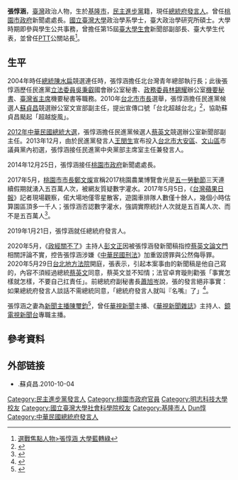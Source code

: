 {{Infobox Officeholder
| name = 張惇涵
| image name =XaiverChang01.jpg
| width =
| caption = 
| office = {{中華民國}}[[中華民國總統府發言人|總統府發言人]]
| term_start = 2019年1月21日
| term_end = 
| president   = [[蔡英文|蔡英文]]
|alongside = [[谷辣斯·尤達卡|谷辣斯·尤達卡]]及高遵
| office1 = [[File:Flag_of_Taoyuan_City.svg|25px]] [[桃園市政府|桃園市政府]]新聞處處長
| term_start1 = 2014年12月25日
| term_end1 = 2018年12月25日
| 1blankname1 = 市長
| 1namedata1 = [[鄭文燦|鄭文燦]]
| Sex = 男
| birth_date = {{birth_date_and_age|1981|07|17}}
| birth_place = {{ROC-TWN}}[[基隆市|基隆市]]
| death_date =
| death_place =
| Native place =  
| nationality = {{ROC}}
| party = {{Dpp}}
| otherparty =
| spouse = [[陳璽鈞|陳璽鈞]]
| profession = 
| website = 
| educate =*[[明志技術學院|明志技術學院]]工業設計科畢業<br><span style="color: blue;">（1996年9月-2001年6月）</span>
*[[國立臺灣大學|國立臺灣大學]]政治學系公共行政組學士<br><span style="color: blue;">（2002年9月-2005年6月）</span>
*[[國立臺灣大學|國立臺灣大學]]政治學研究所碩士<br><span style="color: blue;">（2005年9月-2012年8月）</span>
| past =
*陳水扁總統競選連任北台灣青年總部執行長<br><span style="color: blue;">（2003年11月-2004年3月）</span>
*羅文嘉台北縣長競選辦公室政策部專員<br><span style="color: blue;">（2005年4月-2005年12月）</span>
*立法委員吳秉叡國會辦公室秘書<br><span style="color: blue;">（2006年1月-2008年1月）</span>
*行政院政務委員林錫耀辦公室機要秘書<br><span style="color: blue;">（2008年2月-2008年5月19日）</span>
*台灣省政府主席辦公室機要秘書<br><span style="color: blue;">（2008年2月-2008年5月19日）</span>
*民主進步黨中央黨部青年部幹事<br><span style="color: blue;">（2009年9月-2010年5月）</span>
*蘇貞昌台北市長競選辦公室文宣部副主任<br><span style="color: blue;">（2010年6月-2010年12月）</span>
*超越基金會發言人兼文宣部副主任<br><span style="color: blue;">（2011年1月-2011年7月）</span>
*蔡英文競選總統辦公室新聞部副主任<br><span style="color: blue;">（2011年8月-2012年3月）</span>
*新境界文教基金會研究員<br><span style="color: blue;">（2012年10月-2013年12月）</span>
*桃園市政府新聞處處長<br><span style="color: blue;">（2014年12月25日-2018年12月24日）</span>
*中華民國總統府發言人<br><span style="color: blue;">（2019年1月21日-）</span>
}}

'''張惇涵'''{{BD|1981年|07月17日|catIdx=S}}，[[臺灣|臺灣]]政治人物，生於[[基隆市|基隆市]]，[[民主進步黨|民主進步黨]]籍，現任[[中華民國總統府發言人|總統府發言人]]。曾任[[桃園市政府|桃園市政府]]新聞處處長。[[國立臺灣大學|國立臺灣大學]]政治學系學士，臺大政治學研究所碩士。大學時期即參與學生公共事務，曾擔任第15屆[[臺大學生會|臺大學生會]]新聞部副部長、臺大學生代表，並曾任[[PTT|PTT]]公關站長<ref>[http://www.ptt.cc/man/Poltransfer/D9A5/D22C/DBB3/D2F2/M.1120747890.A.07C.html 選戰焦點人物>張惇涵 大學藍轉綠]{{dead link}}</ref>。

==生平==

2004年時任[[中華民國總統|總統]][[陳水扁|陳水扁]]競選連任時，張惇涵擔任北台灣青年總部執行長；此後張惇涵歷任民進黨[[立法委員|立法委員]][[吳秉叡|吳秉叡]]國會辦公室秘書、[[政務委員_(中華民國)|政務委員]][[林錫耀|林錫耀]]辦公室[[機要秘書|機要秘書]]、[[臺灣省主席|臺灣省主席]]機要秘書等職務。2010年[[台北市市長|台北市市長]]選舉，張惇涵擔任民進黨候選人[[蘇貞昌|蘇貞昌]]競選辦公室文宣部副主任，提出宣傳口號「台北超越台北」<ref>{{cite news | url = http://tw.people.com.cn/BIG5/14812/14875/14222402.html | title = 蘇貞昌參選演說獲好評 挺蔡"獨派"大佬表肯定|publisher=人民網|date=2011-03-24}} </ref>，協助蘇貞昌颳起「超越旋風」。

[[2012年中華民國總統大選|2012年中華民國總統大選]]，張惇涵擔任民進黨候選人[[蔡英文|蔡英文]]競選辦公室新聞部副主任。2013年12月，由於民進黨發言人[[王閔生|王閔生]]宣布投入[[台北市|台北市]][[大安區_(臺北市)|大安區]]、[[文山區|文山區]]市議員黨內初選，張惇涵接任民進黨中央黨部主席室主任兼發言人。

2014年12月25日，張惇涵接任[[桃園市政府|桃園市政府]]新聞處處長。

2017年5月，[[桃園市市長|桃園市市長]][[鄭文燦|鄭文燦]]宣稱2017桃園農業博覽會光是[[五一勞動節|五一勞動節]]三天連續假期就湧入五百萬人次，被網友質疑數字灌水。2017年5月5日，《[[台灣蘋果日報|台灣蘋果日報]]》記者現場觀察，偌大場地僅零星散客，遊園車排隊人數僅十餘人，幾個小時估算園區頂多一千人；張惇涵否認數字灌水，強調實際統計人次就是五百萬人次、而不是五百萬人<ref>{{Cite web|title=農博會 3天500萬人次「灌很大」　桃市府否認「五一連假實際累積」 |publisher=[[台灣蘋果日報|台灣蘋果日報]]|url=https://tw.appledaily.com/headline/20170506/5KXUVJWSPPIS5HPAIPETSUL4VY/|author=黎百代|date=2017-05-06|accessdate=2021-04-24}}</ref>。

2019年1月21日，張惇涵就任總統府發言人。

2020年5月，《[[政經關不了|政經關不了]]》主持人[[彭文正|彭文正]]因被張惇涵發新聞稿指控[[蔡英文論文門|蔡英文論文門]]相關評論不實，控告張惇涵涉嫌《[[中華民國刑法|中華民國刑法]]》加重毀謗罪與公然侮辱罪。2020年5月29日[[台北地方法院|台北地方法院]]開庭，張表示，引起本案事由的新聞稿是他自己寫的，內容不須經過總統[[蔡英文|蔡英文]]同意，蔡英文並不知情；法官卓育璇則勸張「事實怎樣就怎樣，不要自己扛責任」。前總統府副秘書長[[蕭旭岑|蕭旭岑]]說，張的發言絕非事實：如果總統府發言人談話不需總統同意，「總統府發言人就叫『名嘴』了」<ref>{{Cite web|title=蔡總統學位疑雲／張惇涵出庭 法官提醒「不要自己扛責任」|url=https://udn.com/news/story/7321/4600887|date=2020-05-30|accessdate=2021-04-24|author=王聖藜、王寓中、林政忠|work=[[聯合報|聯合報]]|language=zh-TW}}</ref>。

張惇涵之妻為[[新聞主播|新聞主播]][[陳璽鈞|陳璽鈞]]<ref>{{cite news | author=張薷 | url=https://www.chinatimes.com/realtimenews/20220314001399-260407 | title=蔡壁如轟政治力介入鏡電視 「裴偉才是NCC地下主委」 | work=[[中時新聞網|中時新聞網]] | date=2022-03-14 | accessdate=2022-05-02 | quote= }}</ref>，曾任[[華視新聞|華視新聞]]主播、《[[華視新聞雜誌|華視新聞雜誌]]》主持人、[[鏡電視新聞台|鏡電視新聞台]]專職主播。

== 參考資料 ==
{{Reflist}}

== 外部链接 ==
*{{youtube|jv1uPQc8kmM|蘇貞昌競選影集Open_Campaign_06 新聞女孩3+1}}.蘇貞昌.2010-10-04


{{DEFAULTSORT:Zhang張}}
[[Category:民主進步黨發言人|Category:民主進步黨發言人]]
[[Category:桃園市政府官員|Category:桃園市政府官員]]
[[Category:明志科技大學校友|Category:明志科技大學校友]]
[[Category:國立臺灣大學社會科學院校友|Category:國立臺灣大學社會科學院校友]]
[[Category:基隆市人|Category:基隆市人]]
[[Category:張姓|Dun惇]]
[[Category:中華民國總統府發言人|Category:中華民國總統府發言人]]